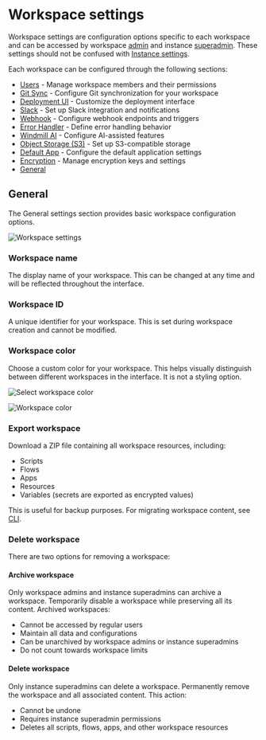# Workspace settings

Workspace settings are configuration options specific to each workspace and can be accessed by workspace [admin](../16_roles_and_permissions/index.mdx#admin) and instance [superadmin](../16_roles_and_permissions/index.mdx#superadmin). These settings should not be confused with [Instance settings](../../advanced/18_instance_settings/index.mdx).

Each workspace can be configured through the following sections:

- [Users](../16_roles_and_permissions/index.mdx) - Manage workspace members and their permissions
- [Git Sync](../../advanced/11_git_sync/index.mdx) - Configure Git synchronization for your workspace
- [Deployment UI](../12_staging_prod/index.md) - Customize the deployment interface
- [Slack](../../integrations/slack.mdx) - Set up Slack integration and notifications
- [Webhook](../4_webhooks/index.mdx#workspace-webhook) - Configure webhook endpoints and triggers
- [Error Handler](../10_error_handling/index.mdx#workspace-error-handler) - Define error handling behavior
- [Windmill AI](../22_ai_generation/index.mdx) - Configure AI-assisted features
- [Object Storage (S3)](../38_object_storage_in_windmill/index.mdx#workspace-object-storage) - Set up S3-compatible storage
- [Default App](../../apps/1_default_app/index.md) - Configure the default application settings
- [Encryption](../30_workspace_secret_encryption/index.mdx) - Manage encryption keys and settings
- [General](#general)

## General

The General settings section provides basic workspace configuration options.

![Workspace settings](./workspace_settings.png "Workspace settings")

### Workspace name
The display name of your workspace. This can be changed at any time and will be reflected throughout the interface.

### Workspace ID
A unique identifier for your workspace. This is set during workspace creation and cannot be modified.

### Workspace color
Choose a custom color for your workspace. This helps visually distinguish between different workspaces in the interface. It is not a styling option.

![Select workspace color](./select_workspace_colors.png "Select workspace color")

![Workspace color](./workspace_color.png "Workspace color")

### Export workspace
Download a ZIP file containing all workspace resources, including:
- Scripts
- Flows
- Apps
- Resources
- Variables (secrets are exported as encrypted values)

This is useful for backup purposes. For migrating workspace content, see [CLI](../../advanced/3_cli/index.mdx).

### Delete workspace
There are two options for removing a workspace:

#### Archive workspace

Only workspace admins and instance superadmins can archive a workspace. Temporarily disable a workspace while preserving all its content. Archived workspaces:
- Cannot be accessed by regular users
- Maintain all data and configurations
- Can be unarchived by workspace admins or instance superadmins
- Do not count towards workspace limits

#### Delete workspace
Only instance superadmins can delete a workspace. Permanently remove the workspace and all associated content. This action:
- Cannot be undone
- Requires instance superadmin permissions
- Deletes all scripts, flows, apps, and other workspace resources